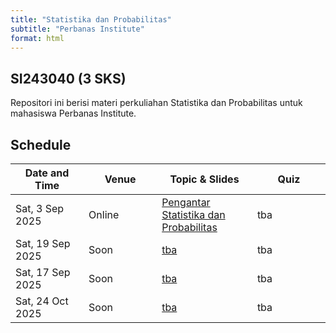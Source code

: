 ```yaml
---
title: "Statistika dan Probabilitas"
subtitle: "Perbanas Institute"
format: html
---
```


## SI243040 (3 SKS)

Repositori ini berisi materi perkuliahan Statistika dan Probabilitas untuk mahasiswa Perbanas Institute.

## Schedule

::: table-schedule
| Date and Time | Venue | Topic & Slides | Quiz |
|-----------------|-----------------|---------------------|-----------------|
| Sat, 3 Sep 2025 | Online | [Pengantar Statistika dan Probabilitas](01-basics.qmd) | tba |
| Sat, 19 Sep 2025| Soon | [tba](q.html) | tba |
| Sat, 17 Sep 2025| Soon | [tba](q.html) | tba |
| Sat, 24 Oct 2025| Soon | [tba](q.html) | tba |
:::

<style type="text/css">
    .table-schedule table thead tr {width: 100%;}
    .table-schedule table thead tr th:nth-child(1) { width: 22%; }
    .table-schedule table thead tr th:nth-child(2) { width: 23%; }
    .table-schedule table thead tr th:nth-child(3) { width: 30%; }
    .table-schedule table thead tr th:nth-child(4) { width: 20%; }
</style>